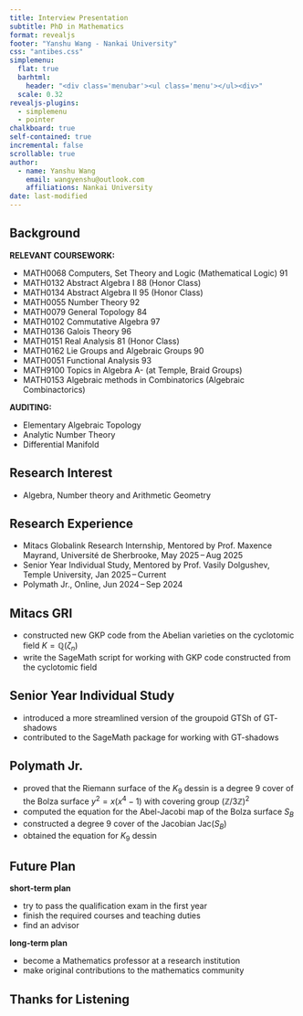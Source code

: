 ```yaml
---
title: Interview Presentation
subtitle: PhD in Mathematics
format: revealjs
footer: "Yanshu Wang - Nankai University"
css: "antibes.css"
simplemenu:
  flat: true
  barhtml:
    header: "<div class='menubar'><ul class='menu'></ul><div>"
  scale: 0.32
revealjs-plugins:
  - simplemenu
  - pointer
chalkboard: true
self-contained: true
incremental: false
scrollable: true
author:
  - name: Yanshu Wang
    email: wangyenshu@outlook.com
    affiliations: Nankai University
date: last-modified
---
```


## Background {data-name="Background"}

**RELEVANT COURSEWORK:**

- MATH0068 Computers, Set Theory and Logic (Mathematical Logic) 91
- MATH0132 Abstract Algebra I 88 (Honor Class)
- MATH0134 Abstract Algebra II 95 (Honor Class)
- MATH0055 Number Theory 92
- MATH0079 General Topology 84 
- MATH0102 Commutative Algebra 97
- MATH0136 Galois Theory 96 
- MATH0151 Real Analysis 81 (Honor Class)
- MATH0162 Lie Groups and Algebraic Groups 90 
- MATH0051 Functional Analysis 93 
- MATH9100 Topics in Algebra A- (at Temple, Braid Groups) 
- MATH0153 Algebraic methods in Combinatorics (Algebraic Combinactorics)

**AUDITING:**

- Elementary Algebraic Topology
- Analytic Number Theory
- Differential Manifold

## Research Interest {data-name="Research Interest"}

::: {.centered-list}
- Algebra, Number theory and Arithmetic Geometry
:::

## Research Experience {data-name="Research Experience"}

- Mitacs Globalink Research Internship, Mentored by Prof. Maxence Mayrand, Université de Sherbrooke, May 2025 – Aug 2025
- Senior Year Individual Study, Mentored by Prof. Vasily Dolgushev, Temple University, Jan 2025 – Current
- Polymath Jr., Online, Jun 2024 – Sep 2024

## Mitacs GRI {data-name="Mitacs"}

- constructed new GKP code from the Abelian varieties on the cyclotomic field $K = \mathbb{Q}(\zeta_n)$
- write the SageMath script for working with GKP code constructed from the cyclotomic field

## Senior Year Individual Study {data-name="GT"}

- introduced a more streamlined version of the groupoid $\mathsf{GTSh}$ of $\mathsf{GT}$-shadows
- contributed to the SageMath package for working with $\mathsf{GT}$-shadows

## Polymath Jr. {data-name="Polymath"}

- proved that the Riemann surface of the $K_9$ dessin is a degree $9$ cover of the Bolza surface $y^2=x(x^4-1)$ with covering group $(\mathbb{Z}/3\mathbb{Z})^2$
- computed the equation for the Abel-Jacobi map of the Bolza surface $S_B$
- constructed a degree $9$ cover of the Jacobian $\mathrm{Jac}(S_B)$ 
- obtained the equation for $K_9$ dessin

## Future Plan {data-name="Future Plan"}

**short-term plan**

- try to pass the qualification exam in the first year
- finish the required courses and teaching duties
- find an advisor

**long-term plan**

- become a Mathematics professor at a research institution
- make original contributions to the mathematics community

## Thanks for Listening {.center}
